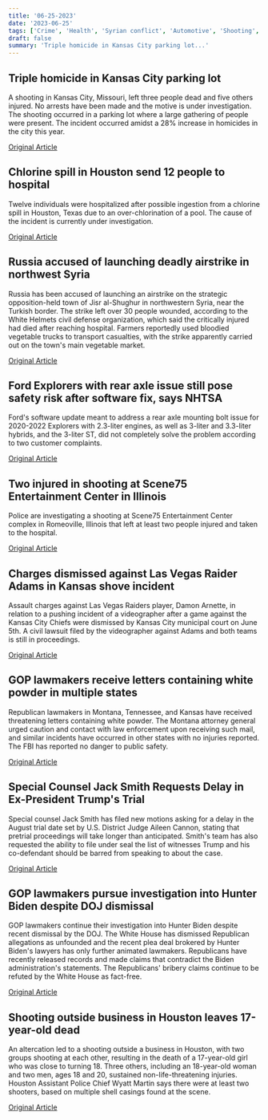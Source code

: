 ```yaml
---
title: '06-25-2023'
date: '2023-06-25'
tags: ['Crime', 'Health', 'Syrian conflict', 'Automotive', 'Shooting', 'NFL, Sports', 'politics', 'Legal', 'Politics', 'Houston shooting']
draft: false
summary: 'Triple homicide in Kansas City parking lot...'
---
```


## Triple homicide in Kansas City parking lot
A shooting in Kansas City, Missouri, left three people dead and five others injured. No arrests have been made and the motive is under investigation. The shooting occurred in a parking lot where a large gathering of people were present. The incident occurred amidst a 28% increase in homicides in the city this year.

[Original Article](https://abcnews.go.com/US/multiple-deaths-shootings-same-area-kansas-city-sheriff/story?id=100364304)

## Chlorine spill in Houston send 12 people to hospital
Twelve individuals were hospitalized after possible ingestion from a chlorine spill in Houston, Texas due to an over-chlorination of a pool. The cause of the incident is currently under investigation.

[Original Article](https://abcnews.go.com/US/12-people-hospital-ingestion-after-houston-chemical-spill/story?id=100360779)

## Russia accused of launching deadly airstrike in northwest Syria
Russia has been accused of launching an airstrike on the strategic opposition-held town of Jisr al-Shughur in northwestern Syria, near the Turkish border. The strike left over 30 people wounded, according to the White Helmets civil defense organization, which said the critically injured had died after reaching hospital. Farmers reportedly used bloodied vegetable trucks to transport casualties, with the strike apparently carried out on the town's main vegetable market.

[Original Article](https://abcnews.go.com/International/wireStory/airstrike-hits-busy-market-opposition-held-northwestern-syria-100363711)

## Ford Explorers with rear axle issue still pose safety risk after software fix, says NHTSA
Ford's software update meant to address a rear axle mounting bolt issue for 2020-2022 Explorers with 2.3-liter engines, as well as 3-liter and 3.3-liter hybrids, and the 3-liter ST, did not completely solve the problem according to two customer complaints.

[Original Article](https://abcnews.go.com/Business/wireStory/ford-explorer-recall-prompts-transportation-department-investigation-100358499)

## Two injured in shooting at Scene75 Entertainment Center in Illinois
Police are investigating a shooting at Scene75 Entertainment Center complex in Romeoville, Illinois that left at least two people injured and taken to the hospital.

[Original Article](https://abcnews.go.com/US/2-wounded-scene75-entertainment-center-shooting-officials/story?id=100349918)

## Charges dismissed against Las Vegas Raider Adams in Kansas shove incident
Assault charges against Las Vegas Raiders player, Damon Arnette, in relation to a  pushing incident of a videographer after a game against the Kansas City Chiefs were dismissed by Kansas City municipal court on June 5th. A civil lawsuit filed by the videographer against Adams and both teams is still in proceedings.

[Original Article](https://abcnews.go.com/Sports/wireStory/assault-charge-dropped-raiders-davante-adams-shoving-photographer-100356854)

## GOP lawmakers receive letters containing white powder in multiple states
Republican lawmakers in Montana, Tennessee, and Kansas have received threatening letters containing white powder. The Montana attorney general urged caution and contact with law enforcement upon receiving such mail, and similar incidents have occurred in other states with no injuries reported. The FBI has reported no danger to public safety.

[Original Article](https://abcnews.go.com/Politics/wireStory/montana-republicans-report-letters-mysterious-powder-after-similar-100355955)

## Special Counsel Jack Smith Requests Delay in Ex-President Trump's Trial
Special counsel Jack Smith has filed new motions asking for a delay in the August trial date set by U.S. District Judge Aileen Cannon, stating that pretrial proceedings will take longer than anticipated. Smith's team has also requested the ability to file under seal the list of witnesses Trump and his co-defendant should be barred from speaking to about the case.

[Original Article](https://abcnews.go.com/Politics/special-counsel-trump-classified-docs-case-asks-judge/story?id=100347756)

## GOP lawmakers pursue investigation into Hunter Biden despite DOJ dismissal
GOP lawmakers continue their investigation into Hunter Biden despite recent dismissal by the DOJ. The White House has dismissed Republican allegations as unfounded and the recent plea deal brokered by Hunter Biden's lawyers has only further animated lawmakers. Republicans have recently released records and made claims that contradict the Biden administration's statements. The Republicans' bribery claims continue to be refuted by the White House as fact-free.

[Original Article](https://abcnews.go.com/US/hunter-biden-whatsapp-message-fuels-gop-assertions-corruption/story?id=100338044)

## Shooting outside business in Houston leaves 17-year-old dead
An altercation led to a shooting outside a business in Houston, with two groups shooting at each other, resulting in the death of a 17-year-old girl who was close to turning 18. Three others, including an 18-year-old woman and two men, ages 18 and 20, sustained non-life-threatening injuries. Houston Assistant Police Chief Wyatt Martin says there were at least two shooters, based on multiple shell casings found at the scene.

[Original Article](https://abcnews.go.com/US/wireStory/houston-police-1-killed-3-wounded-after-groups-100364263)
